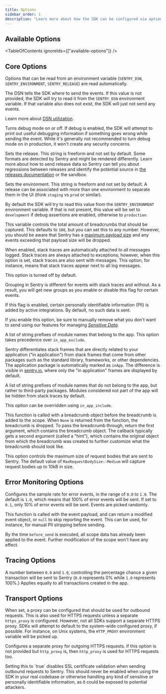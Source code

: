 ```yaml
---
title: Options
sidebar_order: 1
description: "Learn more about how the SDK can be configured via options. These are being passed to the init function and therefore set when the SDK is first initialized."
---
```


<PlatformContent includePath="configuration/config-intro" />

## Available Options

<TableOfContents ignoreIds={["available-options"]} />

## Core Options

Options that can be read from an environment variable (`SENTRY_DSN`, `SENTRY_ENVIRONMENT`, `SENTRY_RELEASE`) are read automatically.

<SdkOption name="dsn" type='string' envVar='SENTRY_DSN'>

The DSN tells the SDK where to send the events. If this value is not provided, the SDK will try to read it from the `SENTRY_DSN` environment variable. If that variable also does not exist, the SDK will just not send any events.

Learn more about [DSN utilization](/product/sentry-basics/dsn-explainer/#dsn-utilization).

</SdkOption>

<SdkOption name="debug" type='bool' defaultValue='false'>

Turns debug mode on or off. If debug is enabled, the SDK will attempt to print out useful debugging information if something goes wrong while sending the event. While it's generally not recommended to turn debug mode on in production, it won't create any security concerns.

</SdkOption>

<SdkOption name="release" type='string' envVar='SENTRY_RELEASE'>

Sets the release. This string is freeform and not set by default. Some formats are detected by Sentry and might be rendered differently. Learn more about how to send release data so Sentry can tell you about regressions between releases and identify the potential source in [the releases documentation](/product/releases/) or the <SandboxLink scenario="releases">sandbox</SandboxLink>.


</SdkOption>

<SdkOption name="environment" type='string' envVar='SENTRY_ENVIRONMENT'>

Sets the environment. This string is freeform and not set by default. A release can be associated with more than one environment to separate them in the UI (think `staging` vs `prod` or similar).

By default the SDK will try to read this value from the `SENTRY_ENVIRONMENT` environment variable. If that is not present, this value will be set to `development` if debug assertions are enabled, otherwise to `production`.

</SdkOption>

<SdkOption name="max_breadcrumbs" type='usize' defaultValue='100'>

This variable controls the total amount of breadcrumbs that should be captured. This defaults to `100`, but you can set this to any number. However, you should be aware that Sentry has a [maximum payload size](https://develop.sentry.dev/sdk/data-model/envelopes/#size-limits) and any events exceeding that payload size will be dropped.

</SdkOption>

<SdkOption name="attach_stacktrace" type='bool' defaultValue='false'>

When enabled, stack traces are automatically attached to all messages logged. Stack traces are always attached to exceptions; however, when this option is set, stack traces are also sent with messages. This option, for instance, means that stack traces appear next to all log messages.

This option is turned off by default.

Grouping in Sentry is different for events with stack traces and without. As a result, you will get new groups as you enable or disable this flag for certain events.

</SdkOption>

<SdkOption name="send_default_pii" type='bool' defaultValue='false'>

If this flag is enabled, certain personally identifiable information (PII) is added by active integrations. By default, no such data is sent.

If you enable this option, be sure to manually remove what you don't want to send using our features for managing [_Sensitive Data_](../../data-management/sensitive-data/).

</SdkOption>

<SdkOption name="in_app_include" type="Vec<&'static str>">

A list of string prefixes of module names that belong to the app. This option takes precedence over `in_app_exclude`.

Sentry differentiates stack frames that are directly related to your application ("in application") from stack frames that come from other packages such as the standard library, frameworks, or other dependencies. The application package is automatically marked as `inApp`. The difference is visible in [sentry.io](https://sentry.io), where only the "in application" frames are displayed by default.

</SdkOption>

<SdkOption name="in_app_exclude" type="Vec<&'static str>">

A list of string prefixes of module names that do not belong to the app, but rather to third-party packages. Modules considered not part of the app will be hidden from stack traces by default.

This option can be overridden using `in_app_include`.

</SdkOption>

<SdkOption name="before_breadcrumb" type='Fn'>

This function is called with a breadcrumb object before the breadcrumb is added to the scope. When `None` is returned from the function, the breadcrumb is dropped. To pass the breadcrumb through, return the first argument, which contains the breadcrumb object.
The callback typically gets a second argument (called a "hint"), which contains the original object from which the breadcrumb was created to further customize what the breadcrumb should look like.

</SdkOption>

<SdkOption name="max_request_body_size" type='MaxRequestBodySize' defaultValue='MaxRequestBodySize::Medium'>

This option controls the maximum size of request bodies that are sent to Sentry.
The default value of `MaxRequestBodySize::Medium` will capture request bodies up to 10kB in size.

</SdkOption>

## Error Monitoring Options

<SdkOption name="sample_rate" type='f32' defaultValue='1.0'>

  Configures the sample rate for error events, in the range of `0.0` to `1.0`. The default is `1.0`, which means that 100% of error events will be sent. If set to `0.1`, only 10% of error events will be sent. Events are picked randomly.

</SdkOption>

<SdkOption name="before_send" type='Fn'>

This function is called with the event payload, and can return a modified event object, or `null` to skip reporting the event. This can be used, for instance, for manual PII stripping before sending.

  By the time `before_send` is executed, all scope data has already been applied to the event. Further modification of the scope won't have any effect.

</SdkOption>


## Tracing Options

<SdkOption name="traces_sample_rate" type='f32' defaultValue='0.0'>

A number between `0.0` and `1.0`, controlling the percentage chance a given transaction will be sent to Sentry (`0.0` represents 0% while `1.0` represents 100%.) Applies equally to all transactions created in the app.

</SdkOption>


## Transport Options

<SdkOption name="http_proxy" type='string' envVar='HTTP_PROXY'>

  When set, a proxy can be configured that should be used for outbound requests. This is also used for HTTPS requests unless a separate `https_proxy` is configured. However, not all SDKs support a separate HTTPS proxy. SDKs will attempt to default to the system-wide configured proxy, if possible. For instance, on Unix systems, the `HTTP_PROXY` environment variable will be picked up.

</SdkOption>

<SdkOption name="https_proxy" type='string' envVar='HTTPS_PROXY'>

  Configures a separate proxy for outgoing HTTPS requests. If this option is not provided but `http_proxy` is, then `http_proxy` is used for HTTPS requests too.

</SdkOption>

<SdkOption name="accept_invalid_certs" type='bool' envVar='SSL_VERIFY'>
Setting this to `true` disables SSL certificate validation when sending outbound requests to Sentry. This should never be enabled when using the SDK in your real codebase or otherwise handling any kind of sensitive or personally identifiable information, as it could be exposed to potential attackers.

</SdkOption>
